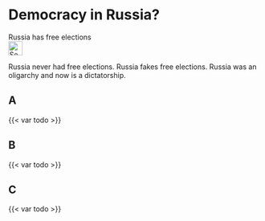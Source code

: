 # Democracy in Russia? {#sec-democracy-russia}

\index{Elections}
\index{Democracy}
\index{Oligarchy}
\index{Dictator}
\index{Dictatorship}

::: {.callout-caution title="Myth"}
Russia has free elections
[<br>![Search for topic in EUvsDisinfo](../all_common_img/EUvsDisinfo_400x240.jpg){height=2em}](https://euvsdisinfo.eu/disinformation-cases/?text=(referendum%7Celections%7Coligarchy)%20Russia&sort=relevance)
:::

::: {.callout-tip title="Truth"}
Russia never had free elections. 
Russia fakes free elections.
Russia was an oligarchy and now is a dictatorship.  
:::



## A


{{< var todo >}}


## B

{{< var todo >}}


## C

{{< var todo >}}



